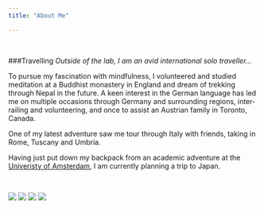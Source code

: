 ```yaml
---
title: "About Me"

---
```


<br>

###Travelling
*Outside of the lab, I am an avid international solo traveller...*

To pursue my fascination with mindfulness, I volunteered and studied meditation at a Buddhist monastery in England and dream of trekking through Nepal in the future. A keen interest in the German language has led me on multiple occasions through Germany and surrounding regions, inter-railing and volunteering, and once to assist an Austrian family in Toronto, Canada.

One of my latest adventure saw me tour through Italy with friends, taking in Rome, Tuscany and Umbria.

Having just put down my backpack from an academic adventure at the [Univeristy of Amsterdam](http://www.uva.nl/en/home), I am currently planning a trip to Japan.

<br>

![](images/AboutMe1.jpg) ![](images/AboutMe2.jpg)
![](images/AboutMe3.jpg) ![](images/AboutMe4.jpg)